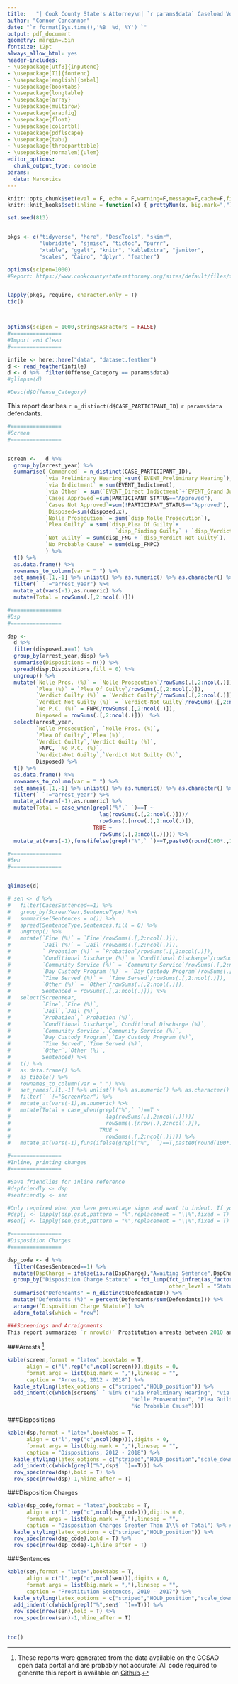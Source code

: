 ```yaml
---
title:   "| Cook County State's Attorney\n| `r params$data` Caseload Volume\n \n"
author: "Connor Concannon"
date: "`r format(Sys.time(),'%B  %d, %Y') `"
output: pdf_document
geometry: margin=.5in
fontsize: 12pt
always_allow_html: yes
header-includes:
- \usepackage[utf8]{inputenc}
- \usepackage[T1]{fontenc}
- \usepackage[english]{babel}
- \usepackage{booktabs}
- \usepackage{longtable}
- \usepackage{array}
- \usepackage{multirow}
- \usepackage{wrapfig}
- \usepackage{float}
- \usepackage{colortbl}
- \usepackage{pdflscape}
- \usepackage{tabu}
- \usepackage{threeparttable}
- \usepackage[normalem]{ulem}
editor_options: 
  chunk_output_type: console
params:
  data: Narcotics
---
```



```r
knitr::opts_chunk$set(eval = F, echo = F,warning=F,message=F,cache=F,fig.width=12,fig.height=8)
knitr::knit_hooks$set(inline = function(x) { prettyNum(x, big.mark=",") })

set.seed(813)


pkgs <- c("tidyverse", "here", "DescTools", "skimr",
          "lubridate", "sjmisc", "tictoc", "purrr",
          "xtable", "ggalt", "knitr", "kableExtra", "janitor",
          "scales", "Cairo", "dplyr", "feather")

options(scipen=1000)
#Report: https://www.cookcountystatesattorney.org/sites/default/files/files/documents/ccsao_2017_data_report_180220.pdf


lapply(pkgs, require, character.only = T)
tic()



options(scipen = 1000,stringsAsFactors = FALSE)
#================
#Import and Clean
#================

infile <- here::here("data", "dataset.feather")
d <- read_feather(infile)
d <- d %>%  filter(Offense_Category == params$data)
#glimpse(d)

#Desc(d$Offense_Category)

```

This report desribes `r n_distinct(d$CASE_PARTICIPANT_ID)` `r params$data` defendants.

[^1]: These reports were generated from the data available on the CCSAO open data portal and are probably not accurate! All code required to generate this report is available on [Github](http://github.com/concannon/CookCo).

```r

#================
#Screen
#================


screen <-   d %>%
  group_by(arrest_year) %>%
  summarise(`Commenced` = n_distinct(CASE_PARTICIPANT_ID),
            `via Preliminary Hearing`=sum(`EVENT_Preliminary Hearing`),
            `via Indictment` = sum(EVENT_Indictment),
            `via Other` = sum(`EVENT_Direct Indictment`+`EVENT_Grand Jury`,na.rm = T),
            `Cases Approved`=sum(PARTICIPANT_STATUS=="Approved"),
            `Cases Not Approved`=sum(!PARTICIPANT_STATUS=="Approved"),
             Disposed=sum(disposed.x),
            `Nolle Prosecution` = sum(`disp_Nolle Prosecution`),
            `Plea Guilty` = sum(`disp_Plea Of Guilty`+
                                  `disp_Finding Guilty` + `disp_Verdict Guilty`),
            `Not Guilty` = sum(disp_FNG + `disp_Verdict-Not Guilty`),
            `No Probable Cause` = sum(disp_FNPC)
            ) %>%
  t() %>%
  as.data.frame() %>%
  rownames_to_column(var = " ") %>%
  set_names(.[1,-1] %>% unlist() %>% as.numeric() %>% as.character() %>% c(" ",.)) %>% 
  filter(` `!="arrest_year") %>% 
  mutate_at(vars(-1),as.numeric) %>%
  mutate(Total = rowSums(.[,2:ncol(.)]))

#================
#Dsp
#================

dsp <- 
  d %>%
  filter(disposed.x==1) %>%
  group_by(arrest_year,disp) %>%
  summarise(Dispositions = n()) %>%
  spread(disp,Dispositions,fill = 0) %>%
  ungroup() %>%
  mutate(`Nolle Pros. (%)` = `Nolle Prosecution`/rowSums(.[,2:ncol(.)]),
         `Plea (%)` = `Plea Of Guilty`/rowSums(.[,2:ncol(.)]),
         `Verdict Guilty (%)` = `Verdict Guilty`/rowSums(.[,2:ncol(.)]),
         `Verdict Not Guilty (%)` = `Verdict-Not Guilty`/rowSums(.[,2:ncol(.)]),
         `No P.C. (%)` = FNPC/rowSums(.[,2:ncol(.)]),
         Disposed = rowSums(.[,2:ncol(.)]))  %>%
  select(arrest_year,
         `Nolle Prosecution`, `Nolle Pros. (%)`,
         `Plea Of Guilty`,`Plea (%)`,
         `Verdict Guilty`,`Verdict Guilty (%)`,
          FNPC, `No P.C. (%)`,
         `Verdict-Not Guilty`,`Verdict Not Guilty (%)`,
         Disposed) %>%
  t() %>%
  as.data.frame() %>%
  rownames_to_column(var = " ") %>%
  set_names(.[1,-1] %>% unlist() %>% as.numeric() %>% as.character() %>% c(" ",.)) %>%
  filter(` `!="arrest_year") %>%
  mutate_at(vars(-1),as.numeric) %>%
  mutate(Total = case_when(grepl("%",` `)==T ~
                             lag(rowSums(.[,2:ncol(.)]))/
                             rowSums(.[nrow(.),2:ncol(.)]),
                           TRUE ~
                             rowSums(.[,2:ncol(.)]))) %>%
  mutate_at(vars(-1),funs(ifelse(grepl("%",` `)==T,paste0(round(100*.,1),"%"),comma(.,digits = 0))))

#================
#Sen
#================


glimpse(d)

# sen <- d %>%
#   filter(CasesSentenced==1) %>%
#   group_by(ScreenYear,SentenceType) %>%
#   summarise(Sentences = n()) %>%
#   spread(SentenceType,Sentences,fill = 0) %>%
#   ungroup() %>%
#   mutate(`Fine (%)` = `Fine`/rowSums(.[,2:ncol(.)]),
#          `Jail (%)` = `Jail`/rowSums(.[,2:ncol(.)]),
#          ` Probation (%)` = `Probation`/rowSums(.[,2:ncol(.)]),
#          `Conditional Discharge (%)` = `Conditional Discharge`/rowSums(.[,2:ncol(.)]),
#          `Community Service (%)` = `Community Service`/rowSums(.[,2:ncol(.)]),
#          `Day Custody Program (%)` = `Day Custody Program`/rowSums(.[,2:ncol(.)]),
#          `Time Served (%)` =  `Time Served`/rowSums(.[,2:ncol(.)]),
#          `Other (%)` = `Other`/rowSums(.[,2:ncol(.)]),
#          Sentenced = rowSums(.[,2:ncol(.)])) %>%
#   select(ScreenYear,
#          `Fine`,`Fine (%)`,
#          `Jail`,`Jail (%)`,
#          `Probation`,` Probation (%)`,
#          `Conditional Discharge`,`Conditional Discharge (%)`,
#          `Community Service`,`Community Service (%)`,
#          `Day Custody Program`,`Day Custody Program (%)`,
#          `Time Served`,`Time Served (%)`,
#          `Other`,`Other (%)`,
#          Sentenced) %>%
#   t() %>%
#   as.data.frame() %>%
#   as_tibble() %>%
#   rownames_to_column(var = " ") %>%
#   set_names(.[1,-1] %>% unlist() %>% as.numeric() %>% as.character() %>% c(" ",.)) %>%
#   filter(` `!="ScreenYear") %>%
#   mutate_at(vars(-1),as.numeric) %>%
#   mutate(Total = case_when(grepl("%",` `)==T ~
#                              lag(rowSums(.[,2:ncol(.)]))/
#                              rowSums(.[nrow(.),2:ncol(.)]),
#                            TRUE ~
#                              rowSums(.[,2:ncol(.)]))) %>%
#   mutate_at(vars(-1),funs(ifelse(grepl("%",` `)==T,paste0(round(100*.,1),"%"),comma(.,digits = 0))))

#================
#Inline, printing changes
#================

#Save friendlies for inline reference
#dspfriendly <- dsp
#senfriendly <- sen

#Only required when you have percentage signs and want to indent. If you want to indent, you need to dive into Latex and escape the special character of %.
#dsp[] <- lapply(dsp,gsub,pattern = "%",replacement = "\\%",fixed = T)
#sen[] <- lapply(sen,gsub,pattern = "%",replacement = "\\%",fixed = T)

```


```r

#================
#Disposition Charges
#================

dsp_code <- d %>%
  filter(CasesSentenced==1) %>%
  mutate(DspCharge = ifelse(is.na(DspCharge),"Awaiting Sentence",DspCharge)) %>% 
  group_by("Disposition Charge Statute" = fct_lump(fct_infreq(as_factor(DspCharge)),prop = .01,
                                                   other_level = "Statutes Less Than 1%")) %>%
  summarise("Defendants" = n_distinct(DefendantID)) %>%
  mutate("Defendants (%)" = percent(Defendants/sum(Defendants))) %>%
  arrange(`Disposition Charge Statute`) %>% 
  adorn_totals(which = "row")

```


```r

###Screenings and Arraignments  
This report summarizes `r nrow(d)` Prostitution arrests between 2010 and 2017. DANY declined to prosecute a very small number of cases - only `r screen[screen$" "=="Declined",names(screen)=="Total"]` over the entire period. `r percent(round(screen[screen$" "=="Disposed at Arr.", names(screen)=="Total"]/screen[screen$" "=="Arraigned", names(screen)=="Total"],3) %>% pull())` of arraigned cases were disposed at arraignment. Of cases that survived arraignment, `r percent(round(screen[screen$" "=="Indicted", names(screen)=="Total"]/screen[screen$" "=="Survived Arr.", names(screen)=="Total"],3) %>% pull())` were indicted. `r percent(round(screen[screen$" "=="Pled Guilty or Convicted", names(screen)=="Total"]/as.numeric(gsub(",","",dsp[dsp$" "=="Disposed", names(dsp)=="Total"])),3) %>% pull())` of disposed cases resulted in a plea or conviction, while `r percent(round(screen[screen$" "=="Dismissed", names(screen)=="Total"]/as.numeric(gsub(",","",dsp[dsp$" "=="Disposed", names(dsp)=="Total"])),3) %>% pull())` resulted in a dismissal.
```


###Arrests [^1]

```r

kable(screen,format = "latex",booktabs = T,
      align = c("l",rep("c",ncol(screen))),digits = 0,
      format.args = list(big.mark = ","),linesep = "",
      caption = "Arrests, 2012 - 2018") %>%
  kable_styling(latex_options = c("striped","HOLD_position")) %>% 
  add_indent(c(which(screen$` ` %in% c("via Preliminary Hearing", "via Indictment","via Other",
                                       "Nolle Prosecution", "Plea Guilty", "Not Guilty",
                                       "No Probable Cause"))))
```

###Dispositions

```r

kable(dsp,format = "latex",booktabs = T,
      align = c("l",rep("c",ncol(dsp))),digits = 0,
      format.args = list(big.mark = ","),linesep = "",
      caption = "Dispositions, 2012 - 2018") %>%
  kable_styling(latex_options = c("striped","HOLD_position","scale_down")) %>%
  add_indent(c(which(grepl("%",dsp$` `)==T))) %>% 
  row_spec(nrow(dsp),bold = T) %>% 
  row_spec(nrow(dsp)-1,hline_after = T)

```

###Disposition Charges

```r

kable(dsp_code,format = "latex",booktabs = T,
      align = c("l",rep("c",ncol(dsp_code))),digits = 0,
      format.args = list(big.mark = ","),linesep = "",
      caption = "Disposition Charges Greater Than 1\\% of Total") %>% #If necessary escape values in title
  kable_styling(latex_options = c("striped","HOLD_position")) %>%
  row_spec(nrow(dsp_code),bold = T) %>% 
  row_spec(nrow(dsp_code)-1,hline_after = T)

```

###Sentences

```r

kable(sen,format = "latex",booktabs = T,
      align = c("l",rep("c",ncol(sen))),digits = 0,
      format.args = list(big.mark = ","),linesep = "",
      caption = "Prostitution Sentences, 2010 - 2017") %>%
  kable_styling(latex_options = c("striped","HOLD_position","scale_down")) %>%
  add_indent(c(which(grepl("%",sen$` `)==T))) %>% 
  row_spec(nrow(sen),bold = T) %>% 
  row_spec(nrow(sen)-1,hline_after = T)
         
```




```r
toc()


```